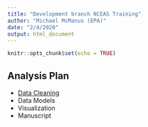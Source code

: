 ```yaml
---
title: "Development branch NCEAS Training"
author: "Michael McManus (EPA)"
date: "2/4/2020"
output: html_document
---
```


```r
knitr::opts_chunk$set(echo = TRUE)
```


## Analysis Plan

- [Data Cleaning](data-cleaning.html)
- Data Models
- Visualization
- Manuscript